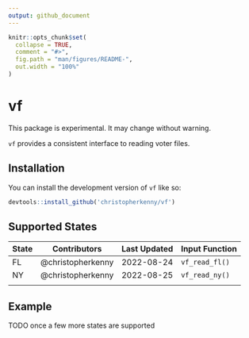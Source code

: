 ```yaml
---
output: github_document
---
```


<!-- README.md is generated from README.Rmd. Please edit that file -->

```r
knitr::opts_chunk$set(
  collapse = TRUE,
  comment = "#>",
  fig.path = "man/figures/README-",
  out.width = "100%"
)
```

# vf

This package is experimental. It may change without warning.

<!-- badges: start -->

<!-- badges: end -->

`vf` provides a consistent interface to reading voter files.

## Installation

You can install the development version of `vf` like so:

``` r
devtools::install_github('christopherkenny/vf')
```

## Supported States

| State | Contributors      | Last Updated | Input Function |
|-------|-------------------|--------------|----------------|
| FL    | @christopherkenny | 2022-08-24   | `vf_read_fl()` |
| NY    | @christopherkenny | 2022-08-25   | `vf_read_ny()` |
|       |                   |              |                |

## Example

TODO once a few more states are supported

